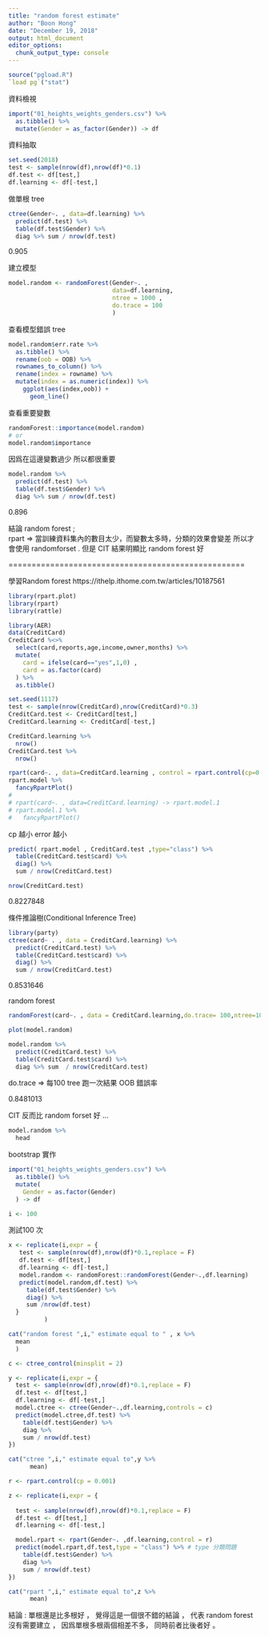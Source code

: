 ---
title: "random forest estimate"
author: "Boon Hong"
date: "December 19, 2018"
output: html_document
editor_options: 
  chunk_output_type: console
---

```{r setup}
source("pgload.R")
`load pg`("stat")

```

資料檢視

```{r}
import("01_heights_weights_genders.csv") %>% 
  as.tibble() %>% 
  mutate(Gender = as_factor(Gender)) -> df 

```

資料抽取

```{r}

set.seed(2018)
test <- sample(nrow(df),nrow(df)*0.1)
df.test <- df[test,]
df.learning <- df[-test,]

```

做單根 tree 

```{r}

ctree(Gender~. , data=df.learning) %>% 
  predict(df.test) %>% 
  table(df.test$Gender) %>% 
  diag %>% sum / nrow(df.test)

```

0.905

建立模型

```{r}

model.random <- randomForest(Gender~. ,
                             data=df.learning,
                             ntree = 1000 , 
                             do.trace = 100
                             )

```

查看模型錯誤 tree 

```{r}
model.random$err.rate %>% 
  as.tibble() %>%
  rename(oob = OOB) %>% 
  rownames_to_column() %>%
  rename(index = rowname) %>% 
  mutate(index = as.numeric(index)) %>% 
    ggplot(aes(index,oob)) + 
      geom_line()

```

查看重要變數

```{r}

randomForest::importance(model.random) 
# or 
model.random$importance

```

因爲在這邊變數過少 所以都很重要 

```{r}

model.random %>% 
  predict(df.test) %>% 
  table(df.test$Gender) %>% 
  diag %>% sum / nrow(df.test)

```
 0.896
 
結論
random forest ;  
rpart => 當訓練資料集內的數目太少，而變數太多時，分類的效果會變差
所以才會使用 randomforset .
但是 CIT 結果明顯比 random forest 好

===================================================

學習Random forest 
https://ithelp.ithome.com.tw/articles/10187561
```{r}
library(rpart.plot)
library(rpart)
library(rattle)
```

```{r}
library(AER)
data(CreditCard)
CreditCard %<>% 
  select(card,reports,age,income,owner,months) %>% 
  mutate(
    card = ifelse(card=="yes",1,0) ,
    card = as.factor(card)
  ) %>% 
  as.tibble() 
```


```{r}

set.seed(1117)
test <- sample(nrow(CreditCard),nrow(CreditCard)*0.3)
CreditCard.test <- CreditCard[test,]
CreditCard.learning <- CreditCard[-test,]

CreditCard.learning %>% 
  nrow()
CreditCard.test %>% 
  nrow()
```

```{r}

rpart(card~. , data=CreditCard.learning , control = rpart.control(cp=0.001)) -> rpart.model
rpart.model %>%
  fancyRpartPlot()
# 
# rpart(card~. , data=CreditCard.learning) -> rpart.model.1  
# rpart.model.1 %>% 
#   fancyRpartPlot()

```

cp 越小 error 越小 

```{r}
predict( rpart.model , CreditCard.test ,type="class") %>% 
  table(CreditCard.test$card) %>% 
  diag() %>% 
  sum / nrow(CreditCard.test)

nrow(CreditCard.test)
```

0.8227848

條件推論樹(Conditional Inference Tree)
```{r}
library(party)
ctree(card~ . , data = CreditCard.learning) %>% 
  predict(CreditCard.test) %>%   
  table(CreditCard.test$card) %>% 
  diag() %>% 
  sum / nrow(CreditCard.test)

```

0.8531646

random forest 
```{r}

randomForest(card~. , data = CreditCard.learning,do.trace= 100,ntree=1000) -> model.random

plot(model.random)

model.random %>% 
  predict(CreditCard.test) %>% 
  table(CreditCard.test$card) %>% 
  diag %>% sum  / nrow(CreditCard.test)

```

do.trace => 每100 tree 跑一次結果 
OOB 錯誤率

0.8481013

CIT 反而比 random forset 好 ...

```{r}

model.random %>% 
  head

```

bootstrap 實作 

```{r}
import("01_heights_weights_genders.csv") %>% 
  as.tibble() %>% 
  mutate(
    Gender = as.factor(Gender)
  ) -> df

i <- 100

```

測試100 次

```{r}

x <- replicate(i,expr = {
   test <- sample(nrow(df),nrow(df)*0.1,replace = F)
   df.test <- df[test,]
   df.learning <- df[-test,]
   model.random <- randomForest::randomForest(Gender~.,df.learning)
   predict(model.random,df.test) %>% 
     table(df.test$Gender) %>% 
     diag() %>% 
     sum /nrow(df.test)
  }
          )

cat("random forest ",i," estimate equal to " , x %>% 
  mean
  )


```

```{r}

c <- ctree_control(minsplit = 2)

y <- replicate(i,expr = {
  test <- sample(nrow(df),nrow(df)*0.1,replace = F)
  df.test <- df[test,]
  df.learning <- df[-test,]
  model.ctree <- ctree(Gender~.,df.learning,controls = c)
  predict(model.ctree,df.test) %>% 
    table(df.test$Gender) %>% 
    diag %>% 
    sum / nrow(df.test)
})

cat("ctree ",i," estimate equal to",y %>% 
      mean)


```

```{r}
r <- rpart.control(cp = 0.001)

z <- replicate(i,expr = {
  
  test <- sample(nrow(df),nrow(df)*0.1,replace = F)
  df.test <- df[test,]
  df.learning <- df[-test,]

  model.rpart <- rpart(Gender~. ,df.learning,control = r)  
  predict(model.rpart,df.test,type = "class") %>% # type 分類問題 
    table(df.test$Gender) %>% 
    diag %>% 
    sum / nrow(df.test)
})

cat("rpart ",i," estimate equal to",z %>% 
      mean)

```

結論 : 單根還是比多根好 ， 覺得這是一個很不錯的結論 ， 代表 random forest 沒有需要建立 ， 因爲單根多根兩個相差不多， 同時前者比後者好 。
